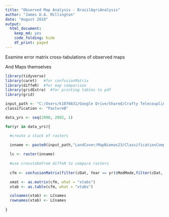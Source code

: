 ```yaml
---
title: "Observed Map Analysis - BrazilAgriAnalysis"
author: "James D.A. Millington"
date: "August 2018"
output: 
  html_document: 
    keep_md: yes
    code_folding: hide
    df_print: paged
---
```


Examine error matrix cross-tabulations of observed maps 

And Maps themselves

```r

library(tidyverse)
library(caret)   #for confusionMatrix
library(diffeR)  #for map comparison
library(gridExtra)  #for printing tables to pdf
library(grid)

```


```r
input_path <- "C:/Users/k1076631/Google Drive/Shared/Crafty Telecoupling/Data/"
classification <- "PastureB"

data_yrs <- seq(2000, 2002, 1)

for(yr in data_yrs){

  #create a stack of rasters
  
  inname <- paste0(input_path,"LandCover/MapBiomas23/ClassificationComparison/ASCII/brazillc_",yr,"_",classification,".asc")

  lc <- raster(inname)
  
  #use crosstabmfrom diffeR to compare rasters
  
  cfm <- confusionMatrix(filter(cDat, Year == yr)$ModMode,filter(cDat, Year == yr)$ObsMode)

  xmat <- as.matrix(cfm, what = "xtabs")
  xtab <- as.table(cfm, what = "xtabs")

  colnames(xtab) <- LCnames
  rownames(xtab) <- LCnames
  
}
```
